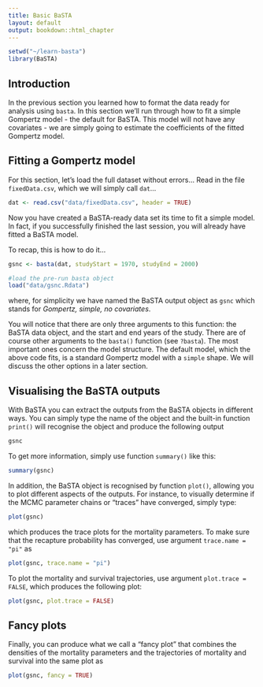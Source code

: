 ```yaml
---
title: Basic BaSTA
layout: default
output: bookdown::html_chapter
---
```

<!---
1. Use standard R Markdown.
2. Headings with "##" will be automatically turned into table of contents. Therefore, for longer tutorials please use this facility.
3. Check that R studio will knit into an HTML document.
4. You can contribute the .rmd file via GitHub (https://github.com/jonesor/learn-basta), **to the master branch ONLY**. To do that you must be a collaborator on the repository (contact me with your username), or you can fork the repository and send a pull request (https://help.github.com/articles/using-pull-requests/).
5. Alternatively you can email me the *rmd file and associated files (e.g. any figures/diagrams.)
6. I will then compile the site on my computer and push it to the gh-pages branch (which is where the website lives). You could also do this, but you will need to have Jekyll and pandoc installed.
-->

```r
setwd("~/learn-basta")
library(BaSTA)
```

## Introduction {#intro}

In the previous section you learned how to format the data ready for analysis using `basta`. In this section we'll run through how to fit a simple Gompertz model - the default for BaSTA. This model will not have any covariates - we are simply going to estimate the coefficients of the fitted Gompertz model.

## Fitting a Gompertz model {#gompertz}

For this section, let's load the full dataset without errors... Read in the file 
``fixedData.csv``, which we will simply call ``dat``...

```r
dat <- read.csv("data/fixedData.csv", header = TRUE)
```



Now you have created a BaSTA-ready data set its time to fit a simple model. In fact, if you successfully finished the last session, you will already have fitted a BaSTA model.

To recap, this is how to do it...

```r
gsnc <- basta(dat, studyStart = 1970, studyEnd = 2000)
```

<!--
Save out this object so I don't have to run BaSTA each time I compile this.
save(gsnc,file = "data/gsnc.Rdata") 
-->

```r
#load the pre-run basta object
load("data/gsnc.Rdata")
```


where, for simplicity we have named the BaSTA output object as `gsnc` which stands for _Gompertz, simple, no covariates_.

You will notice that there are only three arguments to this function: the BaSTA data object, and the start and end years of the study. There are of course other arguments to the `basta()` function (see `?basta`). The most important ones concern the model structure. The default model, which the above code fits, is a standard Gompertz model with a `simple` shape. We will discuss the other options in a later section. 

## Visualising the BaSTA outputs {#visualising-outputs}

With BaSTA you can extract the outputs from the BaSTA objects in different ways. You can simply type the name of the object and the built-in function `print()` will recognise the object and produce the following output

```r
gsnc
```

To get more information, simply use function `summary()` like this:

```r
summary(gsnc)
```

In addition, the BaSTA object is recognised by function `plot()`, allowing you to plot different aspects of the outputs. For instance, to visually determine if the MCMC parameter chains or "traces" have converged, simply type:


```r
plot(gsnc)
```

which produces the trace plots for the mortality parameters. To make sure that the recapture probability has converged, use argument `trace.name = "pi"` as

```r
plot(gsnc, trace.name = "pi")
```

To plot the mortality and survival trajectories, use argument `plot.trace = FALSE`, which produces the following plot:

```r
plot(gsnc, plot.trace = FALSE)
```

## Fancy plots {#fancy-plots}
Finally, you can produce what we call a "fancy plot" that combines the densities of the mortality parameters and the trajectories of mortality and survival into the same plot as

```r
plot(gsnc, fancy = TRUE)
```


